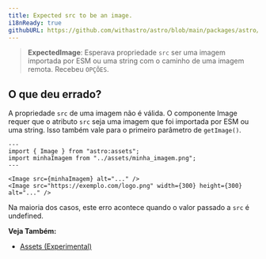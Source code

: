 ```yaml
---
title: Expected src to be an image.
i18nReady: true
githubURL: https://github.com/withastro/astro/blob/main/packages/astro/src/core/errors/errors-data.ts
---
```


> **ExpectedImage**: Esperava propriedade `src` ser uma imagem importada por ESM ou uma string com o caminho de uma imagem remota. Recebeu `OPÇÕES`.

## O que deu errado?

A propriedade `src` de uma imagem não é válida. O componente Image requer que o atributo `src` seja uma imagem que foi importada por ESM ou uma string. Isso também vale para o primeiro parâmetro de `getImage()`.

```astro
---
import { Image } from "astro:assets";
import minhaImagem from "../assets/minha_imagem.png";
---

<Image src={minhaImagem} alt="..." />
<Image src="https://exemplo.com/logo.png" width={300} height={300} alt="..." />
```

Na maioria dos casos, este erro acontece quando o valor passado a `src` é undefined.

**Veja Também:**
-  [Assets (Experimental)](/pt-br/guides/assets/)
